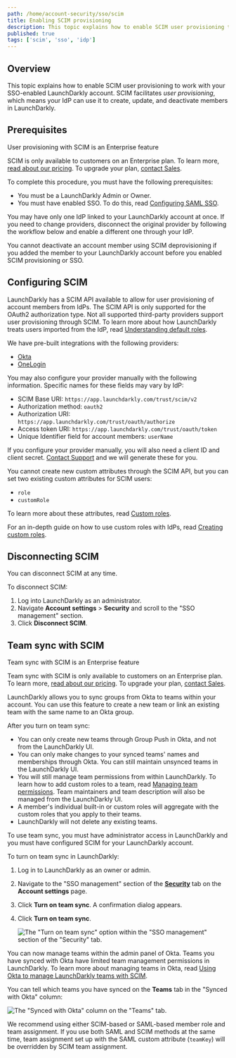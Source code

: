 ```yaml
---
path: /home/account-security/sso/scim
title: Enabling SCIM provisioning
description: This topic explains how to enable SCIM user provisioning to work with your SSO-enabled LaunchDarkly account.
published: true
tags: ['scim', 'sso', 'idp']
---
```


## Overview

This topic explains how to enable SCIM user provisioning to work with your SSO-enabled LaunchDarkly account. SCIM facilitates _user provisioning_, which means your IdP can use it to create, update, and deactivate members in LaunchDarkly.

## Prerequisites

<Callout intent="primary">
<CalloutTitle>User provisioning with SCIM is an Enterprise feature</CalloutTitle>
<CalloutDescription>

SCIM is only available to customers on an Enterprise plan. To learn more, [read about our pricing](https://launchdarkly.com/pricing/). To upgrade your plan, [contact Sales](https://launchdarkly.com/contact-sales/).

</CalloutDescription>
</Callout>

To complete this procedure, you must have the following prerequisites:

* You must be a LaunchDarkly Admin or Owner.
* You must have enabled SSO. To do this, read [Configuring SAML SSO](/home/account-security/sso/saml).

You may have only one IdP linked to your LaunchDarkly account at once. If you need to change providers, disconnect the original provider by following the workflow below and enable a different one through your IdP.

You cannot deactivate an account member using SCIM deprovisioning if you added the member to your LaunchDarkly account before you enabled SCIM provisioning or SSO.

## Configuring SCIM

LaunchDarkly has a SCIM API available to allow for user provisioning of account members from IdPs. The SCIM API is only supported for the OAuth2 authorization type. Not all supported third-party providers support user provisioning through SCIM. To learn more about how LaunchDarkly treats users imported from the IdP, read [Understanding default roles](/home/account-security/sso#understanding-default-roles).

We have pre-built integrations with the following providers:

* [Okta](/home/account-security/okta)
* [OneLogin](/home/account-security/onelogin)

You may also configure your provider manually with the following information. Specific names for these fields may vary by IdP:

- SCIM Base URI: `https://app.launchdarkly.com/trust/scim/v2`
- Authorization method: `oauth2`
- Authorization URI: `https://app.launchdarkly.com/trust/oauth/authorize`
- Access token URI: `https://app.launchdarkly.com/trust/oauth/token`
- Unique Identifier field for account members: `userName`

If you configure your provider manually, you will also need a client ID and client secret. [Contact Support](https://support.launchdarkly.com/hc/en-us/requests/new) and we will generate these for you.

You cannot create new custom attributes through the SCIM API, but you can set two existing custom attributes for SCIM users:

* `role`
* `customRole`

To learn more about these attributes, read [Custom roles](/home/members/custom-roles).

For an in-depth guide on how to use custom roles with IdPs, read [Creating custom roles](/guides/teams-roles/custom-roles).

## Disconnecting SCIM

You can disconnect SCIM at any time.

To disconnect SCIM:

1. Log into LaunchDarkly as an administrator.
2. Navigate **Account settings** > **Security** and scroll to the "SSO management" section.
3. Click **Disconnect SCIM**.

## Team sync with SCIM

<Callout intent="primary">
<CalloutTitle>Team sync with SCIM is an Enterprise feature</CalloutTitle>
<CalloutDescription>

Team sync with SCIM is only available to customers on an Enterprise plan. To learn more, [read about our pricing](https://launchdarkly.com/pricing/). To upgrade your plan, [contact Sales](https://launchdarkly.com/contact-sales/).

</CalloutDescription>
</Callout>

LaunchDarkly allows you to sync groups from Okta to teams within your account. You can use this feature to create a new team or link an existing team with the same name to an Okta group.

After you turn on team sync:
* You can only create new teams through Group Push in Okta, and not from the LaunchDarkly UI.
* You can only make changes to your synced teams' names and memberships through Okta. You can still maintain unsynced teams in the LaunchDarkly UI.
* You will still manage team permissions from within LaunchDarkly. To learn how to add custom roles to a team, read [Managing team permissions](/home/teams/managing#managing-team-permissions). Team maintainers and team description will also be managed from the LaunchDarkly UI.
* A member's individual built-in or custom roles will aggregate with the custom roles that you apply to their teams.
* LaunchDarkly will not delete any existing teams.

To use team sync, you must have administrator access in LaunchDarkly and you must have configured SCIM for your LaunchDarkly account.

To turn on team sync in LaunchDarkly:

1. Log in to LaunchDarkly as an owner or admin.
2. Navigate to the "SSO management" section of the [**Security**](https://app.launchdarkly.com/settings/security) tab on the **Account settings** page.

3. Click **Turn on team sync**. A confirmation dialog appears.
4. Click **Turn on team sync**.

   ![The "Turn on team sync" option within the "SSO management" section of the "Security" tab.](settings-security-turn-on-team-sync.png)

You can now manage teams within the admin panel of Okta. Teams you have synced with Okta have limited team management permissions in LaunchDarkly. To learn more about managing teams in Okta, read [Using Okta to manage LaunchDarkly teams with SCIM](/home/account-security/okta#using-okta-to-manage-launchdarkly-teams-with-scim).

You can tell which teams you have synced on the **Teams** tab in the "Synced with Okta" column:

![The "Synced with Okta" column on the "Teams" tab.](teams-synced-with-idp.png)

We recommend using either SCIM-based or SAML-based member role and team assignment. If you use both SAML and SCIM methods at the same time, team assignment set up with the SAML custom attribute (`teamKey`) will be overridden by SCIM team assignment.
